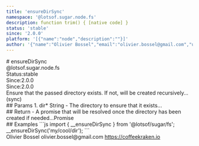 ```yaml
---
title: 'ensureDirSync'
namespace: '@lotsof.sugar.node.fs'
description: function trim() { [native code] }
status: 'stable'
since: '2.0.0'
platform: '[{"name":"node","description":""}]'
author: '{"name":"Olivier Bossel","email":"olivier.bossel@gmail.com","url":"https://coffeekraken.io"}'
---
```

<div class="docmap-mdx">
# ensureDirSync
<div class="_namespace">@lotsof.sugar.node.fs</div>
<div class="_metas">
<div class="_status"><span class="_status-label">Status:</span><span class="_status-value -stable">stable</span></div>
<div class="_since"><span class="_since-label">Since:</span><span class="_since-value">2.0.0</span></div>
<div class="_since"><span class="_since-label">Since:</span><span class="_since-value">2.0.0</span></div>
</div>
<div class="_description">
Ensure that the passed directory exists. If not, will be created recursively... (sync)
</div>
<div class="_params">
## Params
1. <span class="_name">dir<span class="_required">*</span></span><span class="_default"></span> <span class="_type">String</span>
   - The directory to ensure that it exists...
</div>
<div class="_return">
## Return
- <span class="_description">A promise that will be resolved once the directory has been created if needed...</span><span class="_default"></span><span class="_type">Promise</span>
</div>
<div class="_examples">
## Examples
```js
import { __ensureDirSync } from '@lotsof/sugar/fs';
__ensureDirSync('my/cool/dir');
```
</div>
<div class="_author">
<span class="_name">Olivier Bossel</span>
<span class="_email">olivier.bossel@gmail.com</span>
<a href="https://coffeekraken.io" target="_blank" class="_url">https://coffeekraken.io</a>
</div>
</div>
